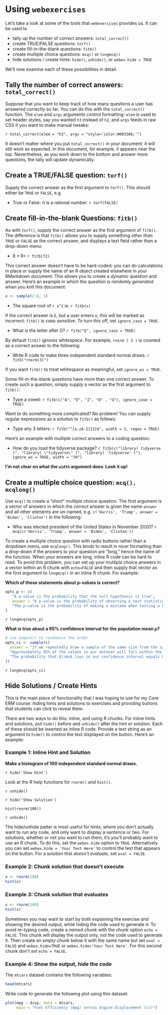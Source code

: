 # Using `webexercises`
Let's take a look at some of the tools that `webexercises` provides us. It can be used to

- tally up the number of correct answers: `total_correct()`
- create TRUE/FALSE questions: `torf()`
- create fill-in-the-blank questions: `fitb()`
- create multiple choice questions: `mcq()` or `longmcq()`
- hide solutions / create hints: `hide()`, `unhide()`, or `webex.hide = TRUE`

We'll now examine each of these possibilities in detail.

## Tally the number of correct answers: `total_correct()`

Suppose that you want to keep track of how many questions a user has answered correctly so far. You can do this with the `total_correct()` function. The `elem` and `args` arguments control formatting: `elem` is used to set header styles, say you wanted `h3` instead of `h2`, and `args` feeds in raw CSS if you want to make manual tweaks:

`r total_correct(elem = "h3", args = "style='color:#003366;'")`

It doesn't matter where you put `total_correct()` in your document: it will still work as expected. In this document, for example, it appears near the top. Nevertheless, as you work down to the bottom and answer more questions, the tally will update dynamically.

## Create a TRUE/FALSE question: `torf()`

Supply the correct answer as the first argument to `torf()`. This should either be `TRUE` or `FALSE`, e.g.

- True or False: $\pi$ is a rational number. `r torf(FALSE)`

## Create fill-in-the-blank Questions: `fitb()`

As with `torf()`, supply the correct answer as the first argument of `fitb()`. The difference is that `fitb()` allows you to supply something *other than* `TRUE` or `FALSE` as the correct answer, and displays a text field rather than a drop-down menu:

- $8 \times 9 =$ `r fitb(72)`

This correct answer doesn't have to be hard-coded: you can do calculations in place or supply the name of an R object created elsewhere in your RMarkdown document. This allows you to create a *dynamic* question and answer. Here's an example in which the question is *randomly generated* when you knit this document:

```r
x <- sample(2:8, 1)
```

- The square root of `r x^2` is: `r fitb(x)`

If the correct answer is `E`, but a user enters `e`, this will be marked as incorrect: `fitb()` is *case sensitive*. To turn this off, set `ignore_case = TRUE`.

- What is the letter after D? `r fitb("E", ignore_case = TRUE)`

By default `fitb()` *ignores whitespace*. For example, `rnorm ( 3 )` is counted as a correct answer to the following:

- Write R code to make three independent standard normal draws. `r fitb("rnorm(3)")` 

If you want `fitb()` to treat whitespace as meaningful, set `ignore_ws = TRUE`.

Some fill-in-the-blank questions have more than one correct answer. To create such a question, simply supply a vector as the first argument to `fitb()`:

- Type a vowel: `r fitb(c("A", "E", "I", "O" , "U"), ignore_case = TRUE)`

Want to do something more complicated? No problem! You can supply regular expressions as a solution to `fitb()` as follows:

- Type any 3 letters: `r fitb("^[a-zA-Z]{3}$", width = 3, regex = TRUE)`

Here's an example with multiple correct answers to a coding question:

- How do you load the tidyverse package? `r fitb(c("library( tidyverse )", "library( \"tidyverse\" )", "library( 'tidyverse' )"), ignore_ws = TRUE, width = "20")`

**I'm not clear on what the `width` argument does. Look it up!**


## Create a multiple choice question: `mcq(), mcqlong()`

Use `mcq()` to create a "short" multiple choice question. The first argument is a vector of answers in which the *correct* answer is given the name `answer` and all other elements are un-named, e.g. `c('Harris', 'Trump', answer = 'Biden', 'Clinton')` in the following: 

- Who was elected president of the United States in November 2020? `r mcq(c('Harris', 'Trump', answer = 'Biden', 'Clinton'))`

To create a multiple choice question with radio buttons rather than a dropdown menu, use `mcqlong()`. This tends to result in nicer formatting than a drop-down if the answers to your question are "long," hence the name of the function. When your answers are long, inline R code can be hard to read. To avoid this problem, you can set up your multiple choice answers in a vector within an R chunk with `echo=FALSE` and then supply that vector as the first argument to `longmcq()` in an inline R chunk. For example:

**Which of these statements about p-values is correct?**

```r
opts_p <- c(
   "A p-value is the probability that the null hypothesis is true",
   answer = "A p-value is the probability of observing a test statistic at least as extreme as the one we actually observed, assuming that the null hypothesis is true.",
   "The p-value is the probability of making a mistake when testing a hypothesis."
)
```

`r longmcq(opts_p)`

**What is true about a 95% confidence interval for the population mean $\mu$?**

```r
# use sample() to randomise the order
opts_ci <- sample(c(
  answer = "If we repeatedly draw a sample of the same size from the same population, and construct an interval in this way for each sample, then approximately 95% of the intervals will contain $\\mu$.",
  "Approximately 95% of the values in our dataset will fall within the confidence interval.",
  "The probability that $\\mu$ lies in our confidence interval equals 0.95."
))
```

`r longmcq(opts_ci)`

## Hide Solutions / Create Hints 

This is the main piece of functionality that I was hoping to use for my Core ERM course: hiding hints and solutions to exercises and providing buttons that students can click to reveal them.

There are two ways to do this: inline, and using R chunks. For inline hints and solutions, put `hide()` before and `unhide()` after the hint or solution. Each of these should be inserted as inline R code. Provide a text string as an argument to `hide()` to control the text displayed on the button. Here's an example:

### Example 1: Inline Hint and Solution

**Make a histogram of 100 independent standard normal draws.**

`r hide('Show Hint')`

Look at the R help functions for `rnorm()` and `hist()`.

`r unhide()`

`r hide('Show Solution')`

`hist(rnorm(100))`

`r unhide()`

The hide/unhide patter is most useful for hints, where you don't actually want to run any code, and only want to display a sentence or two. For solutions, whether or not you want to run them, it's you'll probably want to use an R chunk. To do this, set the `webex.hide` option to `TRUE`. Alternatively you can set `webex.hide = 'Your Text Here'` to control the text that appears on the button. For a solution that *doesn't evaluate*, set `eval = FALSE`.

### Example 2: Chunk solution that doesn't execute

```r
x <- rnorm(100)
hist(x)
```

### Example 3: Chunk solution that evaluates

```r
x <- rnorm(100)
hist(x)
```

Sometimes you may want to start by both explaining the exercise *and* showing the desired output, while hiding the code used to generate it. To avoid re-typing code, create a *named chunk* with the chunk option `echo = FALSE`. This chunk will display the output only, not the code used to generate it. Then create an *empty chunk* below it with the same name but set `eval = FALSE` and `webex.hide=TRUE` or `webex.hide='Your Text Here'`. For this second chunk *don't set* `echo = FALSE`.

### Example 4: Show the output, hide the code

The `mtcars` dataset contains the following variables:
```r
head(mtcars)
```
Write code to generate the following plot using this dataset:
```r
plot(mpg ~ disp, data = mtcars, 
     main = "Fuel Efficiency (mpg) versus Engine Displacement (cc)")
```
```r
```



<!-- TO CHANGE WIDGET COLOURS:
  move command below out of this HTML comment area
  and then re-compile;
  unfilled becomes yellow, correct becomes pink 
     
`r style_widgets("#FFFF00", "#FF3399")`
-->
